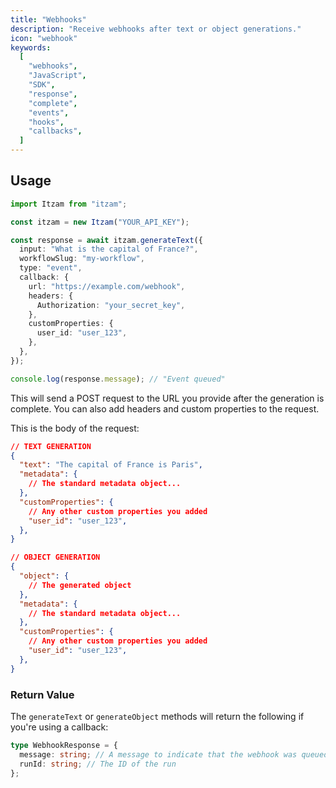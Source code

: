 ```yaml
---
title: "Webhooks"
description: "Receive webhooks after text or object generations."
icon: "webhook"
keywords:
  [
    "webhooks",
    "JavaScript",
    "SDK",
    "response",
    "complete",
    "events",
    "hooks",
    "callbacks",
  ]
---
```


## Usage

```typescript
import Itzam from "itzam";

const itzam = new Itzam("YOUR_API_KEY");

const response = await itzam.generateText({
  input: "What is the capital of France?",
  workflowSlug: "my-workflow",
  type: "event",
  callback: {
    url: "https://example.com/webhook",
    headers: {
      Authorization: "your_secret_key",
    },
    customProperties: {
      user_id: "user_123",
    },
  },
});

console.log(response.message); // "Event queued"
```

This will send a POST request to the URL you provide after the generation is complete. You can also add headers and custom properties to the request.

This is the body of the request:

```json
// TEXT GENERATION
{
  "text": "The capital of France is Paris",
  "metadata": {
    // The standard metadata object...
  },
  "customProperties": {
    // Any other custom properties you added
    "user_id": "user_123",
  },
}

// OBJECT GENERATION
{
  "object": {
    // The generated object
  },
  "metadata": {
    // The standard metadata object...
  },
  "customProperties": {
    // Any other custom properties you added
    "user_id": "user_123",
  },
}
```

### Return Value

The `generateText` or `generateObject` methods will return the following if you're using a callback:

```typescript
type WebhookResponse = {
  message: string; // A message to indicate that the webhook was queued
  runId: string; // The ID of the run
};
```
